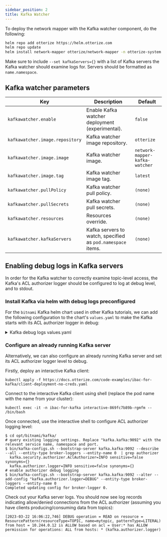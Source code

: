 ```yaml
---
sidebar_position: 2
title: Kafka Watcher
---
```


To deploy the network mapper with the Kafka watcher component, do the following:
```bash
helm repo add otterize https://helm.otterize.com
helm repo update
helm install network-mapper otterize/network-mapper -n otterize-system --create-namespace --set kafkawatcher.enable=true
```
Make sure to include `--set kafkaServers={}` with a list of Kafka servers the Kafka watcher
should examine logs for.
Servers should be formatted as `name.namespace`.

## Kafka watcher parameters
| Key                             | Description                                                 | Default                        |
|---------------------------------|-------------------------------------------------------------|--------------------------------|
| `kafkawatcher.enable`           | Enable Kafka watcher deployment (experimental).             | `false`                        |
| `kafkawatcher.image.repository` | Kafka watcher image repository.                             | `otterize`                     |
| `kafkawatcher.image.image`      | Kafka watcher image.                                        | `network-mapper-kafka-watcher` |
| `kafkawatcher.image.tag`        | Kafka watcher image tag.                                    | `latest`                       |
| `kafkawatcher.pullPolicy`       | Kafka watcher pull policy.                                  | `(none)`                       |
| `kafkawatcher.pullSecrets`      | Kafka watcher pull secrets.                                 | `(none)`                       |
| `kafkawatcher.resources`        | Resources override.                                         | `(none)`                       |
| `kafkawatcher.kafkaServers`     | Kafka servers to watch, specified as `pod.namespace` items. | `(none)`                       |

## Enabling debug logs in Kafka servers
In order for the Kafka watcher to correctly examine topic-level access, the Kafka's ACL authorizer logger should be configured
to log at debug level, and to stdout.

### Install Kafka via helm with debug logs preconfigured
For the `bitnami` Kafka helm chart used in other Kafka tutorials, we can add the following configuration to the chart's
`values.yaml` to make the Kafka starts with its ACL authorizer logger in debug:

<details>
<summary>Kafka debug logs values.yaml</summary>

```yaml
log4j: |
  # Licensed to the Apache Software Foundation (ASF) under one or more
  # contributor license agreements.  See the NOTICE file distributed with
  # this work for additional information regarding copyright ownership.
  # The ASF licenses this file to You under the Apache License, Version 2.0
  # (the "License"); you may not use this file except in compliance with
  # the License.  You may obtain a copy of the License at
  #
  #    http://www.apache.org/licenses/LICENSE-2.0
  #
  # Unless required by applicable law or agreed to in writing, software
  # distributed under the License is distributed on an "AS IS" BASIS,
  # WITHOUT WARRANTIES OR CONDITIONS OF ANY KIND, either express or implied.
  # See the License for the specific language governing permissions and
  # limitations under the License.

  # Unspecified loggers and loggers with additivity=true output to server.log and stdout
  # Note that INFO only applies to unspecified loggers, the log level of the child logger is used otherwise
  log4j.rootLogger=INFO, stdout, kafkaAppender

  log4j.appender.stdout=org.apache.log4j.ConsoleAppender
  log4j.appender.stdout.layout=org.apache.log4j.PatternLayout
  log4j.appender.stdout.layout.ConversionPattern=[%d] %p %m (%c)%n

  log4j.appender.kafkaAppender=org.apache.log4j.ConsoleAppender
  log4j.appender.kafkaAppender.layout=org.apache.log4j.PatternLayout
  log4j.appender.kafkaAppender.layout.ConversionPattern=[%d] %p %m (%c)%n

  log4j.appender.stateChangeAppender=org.apache.log4j.ConsoleAppender
  log4j.appender.stateChangeAppender.layout=org.apache.log4j.PatternLayout
  log4j.appender.stateChangeAppender.layout.ConversionPattern=[%d] %p %m (%c)%n

  log4j.appender.requestAppender=org.apache.log4j.ConsoleAppender
  log4j.appender.requestAppender.layout=org.apache.log4j.PatternLayout
  log4j.appender.requestAppender.layout.ConversionPattern=[%d] %p %m (%c)%n

  log4j.appender.cleanerAppender=org.apache.log4j.ConsoleAppender
  log4j.appender.cleanerAppender.layout=org.apache.log4j.PatternLayout
  log4j.appender.cleanerAppender.layout.ConversionPattern=[%d] %p %m (%c)%n

  log4j.appender.controllerAppender=org.apache.log4j.ConsoleAppender
  log4j.appender.controllerAppender.layout=org.apache.log4j.PatternLayout
  log4j.appender.controllerAppender.layout.ConversionPattern=[%d] %p %m (%c)%n

  log4j.appender.authorizerAppender=org.apache.log4j.ConsoleAppender
  log4j.appender.authorizerAppender.layout=org.apache.log4j.PatternLayout
  log4j.appender.authorizerAppender.layout.ConversionPattern=[%d] %p %m (%c)%n


  # Change the line below to adjust ZK client logging
  log4j.logger.org.apache.zookeeper=INFO

  # Change the two lines below to adjust the general broker logging level (output to server.log and stdout)
  log4j.logger.kafka=INFO, stdout
  log4j.logger.org.apache.kafka=INFO

  # Change to DEBUG or TRACE to enable request logging
  log4j.logger.kafka.request.logger=WARN, requestAppender
  log4j.additivity.kafka.request.logger=false

  # Uncomment the lines below and change log4j.logger.kafka.network.RequestChannel$ to TRACE for additional output
  # related to the handling of requests
  #log4j.logger.kafka.network.Processor=TRACE, requestAppender
  #log4j.logger.kafka.server.KafkaApis=TRACE, requestAppender
  #log4j.additivity.kafka.server.KafkaApis=false
  log4j.logger.kafka.network.RequestChannel$=WARN, requestAppender
  log4j.additivity.kafka.network.RequestChannel$=false

  # Change the line below to adjust KRaft mode controller logging
  log4j.logger.org.apache.kafka.controller=INFO, controllerAppender
  log4j.additivity.org.apache.kafka.controller=false

  # Change the line below to adjust ZK mode controller logging
  log4j.logger.kafka.controller=TRACE, controllerAppender
  log4j.additivity.kafka.controller=false

  log4j.logger.kafka.log.LogCleaner=INFO, cleanerAppender
  log4j.additivity.kafka.log.LogCleaner=false

  log4j.logger.state.change.logger=INFO, stateChangeAppender
  log4j.additivity.state.change.logger=false

  # Access denials are logged at INFO level, change to DEBUG to also log allowed accesses
  log4j.logger.kafka.authorizer.logger=DEBUG, authorizerAppender
  log4j.additivity.kafka.authorizer.logger=false
```

Notice the `log4j.logger.kafka.authorizer.logger=DEBUG` line that sets the ACL authorizer logger to debug mode.
</details>

### Configure an already running Kafka server
Alternatively, we can also configure an already running Kafka server and set its ACL authorizer logger level to debug.

Firstly, deploy an interactive Kafka client:

```shell
kubectl apply -f https://docs.otterize.com/code-examples/ibac-for-kafka/client-deployment-no-creds.yaml
```
Connect to the interactive Kafka client using shell (replace the pod name with the name from your cluster):
```shell
kubectl exec -it -n ibac-for-kafka interactive-869fc7b89b-rgmfm -- /bin/bash
```
Once connected, use the interactive shell to configure ACL authorizer logging level:
```shell
$ cd opt/bitnami/kafka/
# query existing logging settings. Replace "kafka.kafka:9092" with the relevant service name, namespace and port.
$ bin/kafka-configs.sh --bootstrap-server kafka.kafka:9092 --describe --all --entity-type broker-loggers --entity-name 0  | grep authorizer
  kafka.security.authorizer.AclAuthorizer=INFO sensitive=false synonyms={}
  kafka.authorizer.logger=INFO sensitive=false synonyms={}
# enable authorizer debug logging
$ bin/kafka-configs.sh --bootstrap-server kafka.kafka:9092 --alter --add-config "kafka.authorizer.logger=DEBUG" --entity-type broker-loggers --entity-name 0
Completed updating config for broker-logger 0.
```
Check out your Kafka server logs. You should now see log records indicating allow/denied connections
from the ACL authorizer (assuming you have clients producing/consuming data from topics):
```shell
[2023-03-22 16:06:22,746] DEBUG operation = READ on resource = ResourcePattern(resourceType=TOPIC, name=mytopic, patternType=LITERAL) from host = 10.244.0.12 is ALLOW based on acl = User:* has ALLOW permission for operations: ALL from hosts: * (kafka.authorizer.logger)
```
